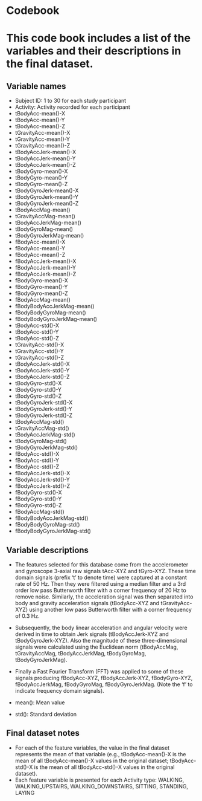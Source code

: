 Codebook
=========

This code book includes a list of the variables and their descriptions in the final dataset.
=========

Variable names
---------

- Subject ID: 1 to 30 for each study participant
- Activity: Activity recorded for each participant
- tBodyAcc-mean()-X
- tBodyAcc-mean()-Y
- tBodyAcc-mean()-Z
- tGravityAcc-mean()-X
- tGravityAcc-mean()-Y
- tGravityAcc-mean()-Z
- tBodyAccJerk-mean()-X
- tBodyAccJerk-mean()-Y
- tBodyAccJerk-mean()-Z
- tBodyGyro-mean()-X
- tBodyGyro-mean()-Y
- tBodyGyro-mean()-Z
- tBodyGyroJerk-mean()-X
- tBodyGyroJerk-mean()-Y
- tBodyGyroJerk-mean()-Z
- tBodyAccMag-mean()
- tGravityAccMag-mean()
- tBodyAccJerkMag-mean()
- tBodyGyroMag-mean()
- tBodyGyroJerkMag-mean()
- fBodyAcc-mean()-X
- fBodyAcc-mean()-Y
- fBodyAcc-mean()-Z
- fBodyAccJerk-mean()-X
- fBodyAccJerk-mean()-Y
- fBodyAccJerk-mean()-Z
- fBodyGyro-mean()-X
- fBodyGyro-mean()-Y
- fBodyGyro-mean()-Z
- fBodyAccMag-mean()
- fBodyBodyAccJerkMag-mean()
- fBodyBodyGyroMag-mean()
- fBodyBodyGyroJerkMag-mean()
- tBodyAcc-std()-X
- tBodyAcc-std()-Y
- tBodyAcc-std()-Z
- tGravityAcc-std()-X
- tGravityAcc-std()-Y
- tGravityAcc-std()-Z
- tBodyAccJerk-std()-X
- tBodyAccJerk-std()-Y
- tBodyAccJerk-std()-Z
- tBodyGyro-std()-X
- tBodyGyro-std()-Y
- tBodyGyro-std()-Z
- tBodyGyroJerk-std()-X
- tBodyGyroJerk-std()-Y
- tBodyGyroJerk-std()-Z
- tBodyAccMag-std()
- tGravityAccMag-std()
- tBodyAccJerkMag-std()
- tBodyGyroMag-std()
- tBodyGyroJerkMag-std()
- fBodyAcc-std()-X
- fBodyAcc-std()-Y
- fBodyAcc-std()-Z
- fBodyAccJerk-std()-X
- fBodyAccJerk-std()-Y
- fBodyAccJerk-std()-Z
- fBodyGyro-std()-X
- fBodyGyro-std()-Y
- fBodyGyro-std()-Z
- fBodyAccMag-std()
- fBodyBodyAccJerkMag-std()
- fBodyBodyGyroMag-std()
- fBodyBodyGyroJerkMag-std()

Variable descriptions
---------

- The features selected for this database come from the accelerometer and gyroscope 3-axial raw signals tAcc-XYZ and tGyro-XYZ. These time domain signals (prefix 't' to denote time) were captured at a constant rate of 50 Hz. Then they were filtered using a median filter and a 3rd order low pass Butterworth filter with a corner frequency of 20 Hz to remove noise. Similarly, the acceleration signal was then separated into body and gravity acceleration signals (tBodyAcc-XYZ and tGravityAcc-XYZ) using another low pass Butterworth filter with a corner frequency of 0.3 Hz. 
- Subsequently, the body linear acceleration and angular velocity were derived in time to obtain Jerk signals (tBodyAccJerk-XYZ and tBodyGyroJerk-XYZ). Also the magnitude of these three-dimensional signals were calculated using the Euclidean norm (tBodyAccMag, tGravityAccMag, tBodyAccJerkMag, tBodyGyroMag, tBodyGyroJerkMag). 
- Finally a Fast Fourier Transform (FFT) was applied to some of these signals producing fBodyAcc-XYZ, fBodyAccJerk-XYZ, fBodyGyro-XYZ, fBodyAccJerkMag, fBodyGyroMag, fBodyGyroJerkMag. (Note the 'f' to indicate frequency domain signals). 
 
- mean(): Mean value
- std(): Standard deviation

Final dataset notes
---------

- For each of the feature variables, the value in the final dataset represents the mean of that variable (e.g., tBodyAcc-mean()-X is the mean of all tBodyAcc-mean()-X values in the original dataset; tBodyAcc-std()-X is the mean of all tBodyAcc-std()-X values in the original dataset).
- Each feature variable is presented for each Activity type: WALKING, WALKING_UPSTAIRS, WALKING_DOWNSTAIRS, SITTING, STANDING, LAYING